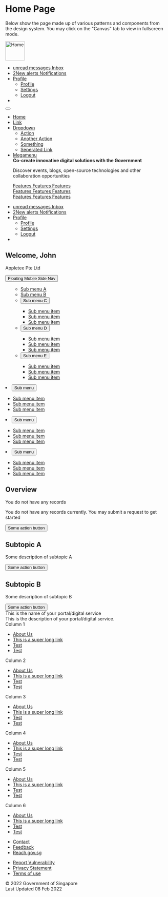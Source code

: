 
<Meta title="Pages/Home Page" />

# Home Page

Below show the page made up of various patterns and components from the design system. You may click on the "Canvas" tab to view in fullscreen mode.

<Canvas isColumn withSource="open" withToolbar>
  <Story id="components-official-government-header-html--default-story" />
  <Story id="components-main-navigation-html--logged-in" />
  <Story id="patterns-page-header-html--home" />
  <Story id="patterns-content-html--with-side-nav" />
  <Story id="components-footer-html--default-story" />
</Canvas>

<Canvas>
  <Story
    name="html"
    parameters={{
      layout: "fullscreen",
    }}
  >
    <sgds-masthead></sgds-masthead>
    <nav class="sgds navbar navbar-expand-lg container">
      <a class="navbar-brand" href="#">
        <img
          src="https://digitalservice.ura.gov.sg/uds/img/svg/ura_logo_w_mission_left_color.svg"
          alt="Home"
          height="60"
        />
      </a>
      <ul class="navbar-nav ms-auto d-inline-flex d-lg-none flex-row">
        <li class="nav-item">
          <a class="nav-link" aria-current="page" href="#">
            <i class="bi bi-envelope h4 mb-0"></i>
            <span class="position-relative top-0 start-10 translate-middle p-2 bg-danger border border-light rounded-circle">
              <span class="visually-hidden">unread messages</span>
            </span>
            <span class="visually-hidden-focusable">Inbox</span>
          </a>
        </li>
        <li class="nav-item">
          <a class="nav-link" aria-current="page" href="#">
            <i class="bi bi-bell h4 mb-0"></i>
            <span class="position-relative top-0 start-10 translate-middle badge rounded-pill bg-danger">
              2<span class="visually-hidden">New alerts</span>
            </span>
            <span class="visually-hidden-focusable">Notifications</span>
          </a>
        </li>
        <li class="nav-item sgds dropdown">
          <a
            class="nav-link sgds dropdown-toggle"
            href=""
            id="navbarDropdown"
            role="button"
            data-bs-toggle="dropdown"
            aria-expanded="false"
          >
            <i class="bi bi-person h3 mb-0"></i>
            <span class="d-none d-lg-block">Profile</span>
          </a>
          <ul
            class="dropdown-menu position-absolute"
            aria-labelledby="navbarDropdown"
          >
            <li>
              <a class="dropdown-item" href="">
                Profile
              </a>
            </li>
            <li>
              <a class="dropdown-item" href="">
                Settings
              </a>
            </li>
            <div class="dropdown-divider"></div>
            <li>
              <a class="dropdown-item" href="">
                Logout
              </a>
            </li>
          </ul>
        </li>
        <li class="nav-item align-self-center d-none d-lg-block"></li>
      </ul>
      <button
        class="navbar-toggler"
        type="button"
        data-bs-toggle="collapse"
        data-bs-target="#navbarNav"
        aria-controls="navbarNav"
        aria-expanded="false"
        aria-label="Toggle navigation"
      >
        <i class="bi bi-list"></i>
      </button>
      <div class="collapse navbar-collapse" id="navbarNav">
        <ul class="navbar-nav">
          <li class="nav-item">
            <a class="nav-link active" aria-current="page" href="#">
              Home
            </a>
          </li>
          <li class="nav-item">
            <a class="nav-link" aria-current="page" href="">
              Link
            </a>
          </li>
          <li class="nav-item sgds dropdown">
            <a
              class="nav-link sgds dropdown-toggle"
              href=""
              id="navbarDropdown"
              role="button"
              data-bs-toggle="dropdown"
              aria-expanded="false"
            >
              Dropdown<i class="bi bi-chevron-down"></i>
            </a>
            <ul class="dropdown-menu" aria-labelledby="navbarDropdown">
              <li>
                <a class="dropdown-item" href="">
                  Action
                </a>
              </li>
              <li>
                <a class="dropdown-item" href="">
                  Another Action
                </a>
              </li>
              <li>
                <a class="dropdown-item" href="">
                  Something
                </a>
              </li>
              <div class="dropdown-divider"></div>
              <li>
                <a class="dropdown-item" href="">
                  Seperated Link
                </a>
              </li>
            </ul>
          </li>
          <li class="nav-item sgds dropdown has-megamenu">
            <a
              class="nav-link sgds dropdown-toggle"
              href="#"
              id="megamenu"
              role="button"
              data-bs-toggle="dropdown"
              aria-expanded="false"
            >
              Megamenu<i class="bi bi-chevron-down"></i>
            </a>
            <div class="dropdown-menu megamenu p-3" aria-labelledby="megamenu">
              <div class="d-flex justify-content-start">
                <div>
                  <b>
                    Co-create innovative digital solutions with the Government
                  </b>
                  <p>
                    Discover events, blogs, open-source technologies and other
                    collaboration opportunities
                  </p>
                </div>
                <div>
                  <a class="dropdown-item" href="">
                    Features
                  </a>
                  <a class="dropdown-item" href="">
                    Features
                  </a>
                  <a class="dropdown-item" href="">
                    Features
                  </a>
                </div>
                <div>
                  <a class="dropdown-item" href="#">
                    Features
                  </a>
                  <a class="dropdown-item" href="#">
                    Features
                  </a>
                  <a class="dropdown-item" href="#">
                    Features
                  </a>
                </div>
                <div>
                  <a class="dropdown-item" href="#">
                    Features
                  </a>
                  <a class="dropdown-item" href="#">
                    Features
                  </a>
                  <a class="dropdown-item" href="#">
                    Features
                  </a>
                </div>
              </div>
            </div>
          </li>
        </ul>
        <ul class="navbar-nav ms-auto d-none d-sm-none d-md-none d-lg-flex">
          <li class="nav-item">
            <a class="nav-link" aria-current="page" href="#">
              <i class="bi bi-envelope h4 mb-0"></i>
              <span class="position-relative top-0 start-10 translate-middle p-2 bg-danger border border-light rounded-circle">
                <span class="visually-hidden">unread messages</span>
              </span>
              <span class="visually-hidden-focusable">Inbox</span>
            </a>
          </li>
          <li class="nav-item">
            <a class="nav-link" aria-current="page" href="#">
              <i class="bi bi-bell h4 mb-0"></i>
              <span class="position-relative top-0 start-10 translate-middle badge rounded-pill bg-danger">
                2<span class="visually-hidden">New alerts</span>
              </span>
              <span class="visually-hidden-focusable">Notifications</span>
            </a>
          </li>
          <li class="nav-item sgds dropdown">
            <a
              class="nav-link sgds dropdown-toggle"
              href=""
              id="navbarDropdownProfile"
              role="button"
              data-bs-toggle="dropdown"
              aria-expanded="false"
            >
              <i class="bi bi-person h3 mb-0"></i>
              Profile
            </a>
            <ul
              class="dropdown-menu position-absolute"
              aria-labelledby="navbarDropdownProfile"
            >
              <li>
                <a class="dropdown-item" href="">
                  Profile
                </a>
              </li>
              <li>
                <a class="dropdown-item" href="">
                  Settings
                </a>
              </li>
              <div class="dropdown-divider"></div>
              <li>
                <a class="dropdown-item" href="">
                  Logout
                </a>
              </li>
            </ul>
          </li>
          <li class="nav-item align-self-center d-none d-lg-block"></li>
        </ul>
      </div>
    </nav>
    <section class="sgds bg-light py-4">
      <div class="container">
        <h1>Welcome, John</h1>
        <p class="m-0">Appletee Pte Ltd</p>
      </div>
    </section>
    <div class="dropdown sticky-top d-inline-flex d-lg-none w-100 shadow-sm">
      <button
        class="sgds btn bg-light rounded-0 w-100"
        type="button"
        data-bs-toggle="dropdown"
        aria-expanded="false"
      >
        Floating Mobile Side Nav<i class="bi bi-chevron-down"></i>
      </button>
      <ul class="dropdown-menu w-100 rounded-0">
        <aside aria-label="Side Navigation Container">
          <nav class="sidenav sgds list-unstyled open1">
            <ul class="list-unstyled">
              <li class="sidenav-item">
                <a role="button" class="sgds btn active" href="#submenu_a">
                  Sub menu A
                </a>
              </li>
              <li class="sidenav-item">
                <a role="button" class="sgds btn inactive" href="#submenu_a">
                  Sub menu B
                </a>
              </li>
              <li class="sidenav-item">
                <button
                  class="sgds btn collapsed"
                  type="button"
                  data-bs-toggle="collapse"
                  data-bs-target="#collapseExampleA"
                  aria-expanded="false"
                  aria-controls="collapseExampleA"
                >
                  Sub menu C<i class="bi bi-chevron-down"></i>
                </button>
                <div
                  class="collapse"
                  id="collapseExampleA"
                  data-bs-parent=".open1"
                >
                  <ul class="list-unstyled">
                    <li>
                      <a href="#" class="nav-link" data-value="no-icon">
                        Sub menu item
                      </a>
                    </li>
                    <li>
                      <a href="#" class="nav-link active" data-value="no-icon">
                        Sub menu item
                      </a>
                    </li>
                    <li>
                      <a href="#" class="nav-link" data-value="no-icon">
                        Sub menu item
                      </a>
                    </li>
                  </ul>
                </div>
              </li>
              <li class="sidenav-item">
                <button
                  class="sgds btn collapsed"
                  type="button"
                  data-bs-toggle="collapse"
                  data-bs-target="#collapseExampleB"
                  aria-expanded="false"
                  aria-controls="collapseExampleB"
                >
                  Sub menu D<i class="bi bi-chevron-down"></i>
                </button>
                <div
                  class="collapse"
                  id="collapseExampleB"
                  data-bs-parent=".open1"
                >
                  <ul class="list-unstyled">
                    <li>
                      <a href="#" class="nav-link" data-value="no-icon">
                        Sub menu item
                      </a>
                    </li>
                    <li>
                      <a href="#" class="nav-link" data-value="no-icon">
                        Sub menu item
                      </a>
                    </li>
                    <li>
                      <a href="#" class="nav-link" data-value="no-icon">
                        Sub menu item
                      </a>
                    </li>
                  </ul>
                </div>
              </li>
              <li class="sidenav-item">
                <button
                  class="sgds btn collapsed"
                  type="button"
                  data-bs-toggle="collapse"
                  data-bs-target="#collapseExampleC"
                  aria-expanded="false"
                  aria-controls="collapseExampleC"
                >
                  Sub menu E<i class="bi bi-chevron-down"></i>
                </button>
                <div
                  class="collapse"
                  id="collapseExampleC"
                  data-bs-parent=".open1"
                >
                  <ul class="list-unstyled">
                    <li>
                      <a href="#" class="nav-link" data-value="no-icon">
                        Sub menu item
                      </a>
                    </li>
                    <li>
                      <a href="#" class="nav-link" data-value="no-icon">
                        Sub menu item
                      </a>
                    </li>
                    <li>
                      <a href="#" class="nav-link" data-value="no-icon">
                        Sub menu item
                      </a>
                    </li>
                  </ul>
                </div>
              </li>
            </ul>
          </nav>
        </aside>
      </ul>
    </div>
    <div class="container py-3">
      <div class="row">
        <div class="col-3 sticky-top sidenav py-3 d-none d-sm-none d-md-none d-lg-block">
          <aside aria-label="Side Navigation Container">
            <nav class="sidenav sgds list-unstyled open2">
              <li class="sidenav-item">
                <button
                  class="sgds btn collapsed active"
                  type="button"
                  data-bs-toggle="collapse"
                  data-bs-target="#collapseExampleD"
                  aria-expanded="false"
                  aria-controls="collapseExampleD"
                >
                  Sub menu
                  <i class="bi bi-chevron-down"></i>
                </button>
                <div
                  class="collapse show"
                  id="collapseExampleD"
                  data-bs-parent=".open2"
                >
                  <ul class="list-unstyled">
                    <li>
                      <a href="#" class="nav-link" data-value="no-icon">
                        Sub menu item
                      </a>
                    </li>
                    <li>
                      <a href="#" class="nav-link active" data-value="no-icon">
                        Sub menu item
                      </a>
                    </li>
                    <li>
                      <a href="#" class="nav-link" data-value="no-icon">
                        Sub menu item
                      </a>
                    </li>
                  </ul>
                </div>
              </li>
              <li class="sidenav-item">
                <button
                  class="sgds btn collapsed"
                  type="button"
                  data-bs-toggle="collapse"
                  data-bs-target="#collapseExampleE"
                  aria-expanded="false"
                  aria-controls="collapseExampleE"
                >
                  Sub menu
                  <i class="bi bi-chevron-down"></i>
                </button>
                <div
                  class="collapse"
                  id="collapseExampleE"
                  data-bs-parent=".open2"
                >
                  <ul class="list-unstyled">
                    <li>
                      <a href="#" class="nav-link" data-value="no-icon">
                        Sub menu item
                      </a>
                    </li>
                    <li>
                      <a href="#" class="nav-link" data-value="no-icon">
                        Sub menu item
                      </a>
                    </li>
                    <li>
                      <a href="#" class="nav-link" data-value="no-icon">
                        Sub menu item
                      </a>
                    </li>
                  </ul>
                </div>
              </li>
              <li class="sidenav-item">
                <button
                  class="sgds btn collapsed"
                  type="button"
                  data-bs-toggle="collapse"
                  data-bs-target="#collapseExampleF"
                  aria-expanded="false"
                  aria-controls="collapseExampleF"
                >
                  Sub menu
                  <i class="bi bi-chevron-down"></i>
                </button>
                <div
                  class="collapse"
                  id="collapseExampleF"
                  data-bs-parent=".open2"
                >
                  <ul class="list-unstyled">
                    <li>
                      <a href="#" class="nav-link" data-value="no-icon">
                        Sub menu item
                      </a>
                    </li>
                    <li>
                      <a href="#" class="nav-link" data-value="no-icon">
                        Sub menu item
                      </a>
                    </li>
                    <li>
                      <a href="#" class="nav-link" data-value="no-icon">
                        Sub menu item
                      </a>
                    </li>
                  </ul>
                </div>
              </li>
            </nav>
          </aside>
        </div>
        <div class="col py-3">
          <h2>Overview</h2>
          <div
            role="alert"
            class="fade d-flex align-items-center alert alert-primary show sgds"
          >
            <i class="bi bi-info-circle me-4"></i>
            <div>
              <div class="alert-heading h4">You do not have any records</div>
              <p>
                You do not have any records currently. You may submit a request
                to get started
              </p>
              <button type="button" class="btn btn-primary sgds">
                Some action button
              </button>
            </div>
          </div>
          <h2 id="submenu_a" class="mt-8">
            Subtopic A
          </h2>
          <p>Some description of subtopic A</p>
          <button type="button" class="btn btn-primary sgds">
            Some action button
          </button>
          <h2 id="submenu_b" class="mt-8">
            Subtopic B
          </h2>
          <p>Some description of subtopic B</p>
          <button type="button" class="btn btn-primary sgds">
            Some action button
          </button>
        </div>
      </div>
    </div>
    <footer class="sgds footer">
      <section class="footer-top">
        <div class="container">
          <div class="row footer-header">
            <div class="col col-lg-6 col-md-12">
              <div class="title">
                This is the name of your portal/digital service
              </div>
              <div class="description">
                This is the description of your portal/digital service.
              </div>
            </div>
          </div>
          <div class="row footer-items">
            <div class="col-xxl-2 col-md-4 mb-3">
              <div class="title">Column 1</div>
              <ul class="links">
                <li>
                  <a href="">About Us</a>
                </li>
                <li>
                  <a href="">This is a super long link</a>
                </li>
                <li>
                  <a href="">Test</a>
                </li>
                <li>
                  <a href="">Test</a>
                </li>
              </ul>
            </div>
            <div class="col-xxl-2 col-md-4 mb-3">
              <div class="title">Column 2</div>
              <ul class="links">
                <li>
                  <a href="">About Us</a>
                </li>
                <li>
                  <a href="">This is a super long link</a>
                </li>
                <li>
                  <a href="">Test</a>
                </li>
                <li>
                  <a href="">Test</a>
                </li>
              </ul>
            </div>
            <div class="col-xxl-2 col-md-4 mb-3">
              <div class="title">Column 3</div>
              <ul class="links">
                <li>
                  <a href="">About Us</a>
                </li>
                <li>
                  <a href="">This is a super long link</a>
                </li>
                <li>
                  <a href="">Test</a>
                </li>
                <li>
                  <a href="">Test</a>
                </li>
              </ul>
            </div>
            <div class="col-xxl-2 col-md-4 mb-3">
              <div class="title">Column 4</div>
              <ul class="links">
                <li>
                  <a href="">About Us</a>
                </li>
                <li>
                  <a href="">This is a super long link</a>
                </li>
                <li>
                  <a href="">Test</a>
                </li>
                <li>
                  <a href="">Test</a>
                </li>
              </ul>
            </div>
            <div class="col-xxl-2 col-md-4 mb-3">
              <div class="title">Column 5</div>
              <ul class="links">
                <li>
                  <a href="">About Us</a>
                </li>
                <li>
                  <a href="">This is a super long link</a>
                </li>
                <li>
                  <a href="">Test</a>
                </li>
                <li>
                  <a href="">Test</a>
                </li>
              </ul>
            </div>
            <div class="col-xxl-2 col-md-4 mb-3">
              <div class="title">Column 6</div>
              <ul class="links">
                <li>
                  <a href="">About Us</a>
                </li>
                <li>
                  <a href="">This is a super long link</a>
                </li>
                <li>
                  <a href="">Test</a>
                </li>
                <li>
                  <a href="">Test</a>
                </li>
              </ul>
            </div>
          </div>
          <div class="row footer-contact-links">
            <div class="col">
              <div class="d-flex justify-content-lg-end">
                <ul>
                  <li>
                    <a
                      href="https://www.ura.gov.sg/Corporate/Contact-Us"
                      target="_blank"
                      rel="noopener noreferrer"
                    >
                      Contact
                    </a>
                  </li>
                  <li>
                    <a
                      href="https://www.ura.gov.sg/feedbackWeb/contactus_feedback.jsp"
                      target="_blank"
                      rel="noopener noreferrer"
                    >
                      Feedback
                    </a>
                  </li>
                  <li>
                    <a
                      href="https://www.reach.gov.sg/"
                      target="_blank"
                      rel="noopener noreferrer"
                    >
                      Reach.gov.sg
                    </a>
                  </li>
                </ul>
              </div>
            </div>
          </div>
        </div>
      </section>
      <section class="footer-bottom">
        <div class="container">
          <div class="row footer-mandatory-links">
            <div class="col">
              <ul>
                <li>
                  <a
                    href="https://tech.gov.sg/report_vulnerability"
                    target="_blank"
                    rel="noopener noreferrer"
                  >
                    Report Vulnerability
                  </a>
                </li>
                <li>
                  <a
                    href="https://www.ura.gov.sg/Corporate/Privacy-Statement"
                    target="_blank"
                    rel="noopener noreferrer"
                  >
                    Privacy Statement
                  </a>
                </li>
                <li>
                  <a
                    href="https://www.ura.gov.sg/Corporate/Terms-of-Use"
                    target="_blank"
                    rel="noopener noreferrer"
                  >
                    Terms of use
                  </a>
                </li>
              </ul>
            </div>
          </div>
          <div class="row footer-copyrights">
            <div class="col">
              <div class="d-flex justify-content-lg-end">
                © 2022 Government of Singapore
              </div>
              <div class="d-flex justify-content-lg-end">
                Last Updated 08 Feb 2022
              </div>
            </div>
          </div>
        </div>
      </section>
    </footer>
  </Story>
</Canvas>
